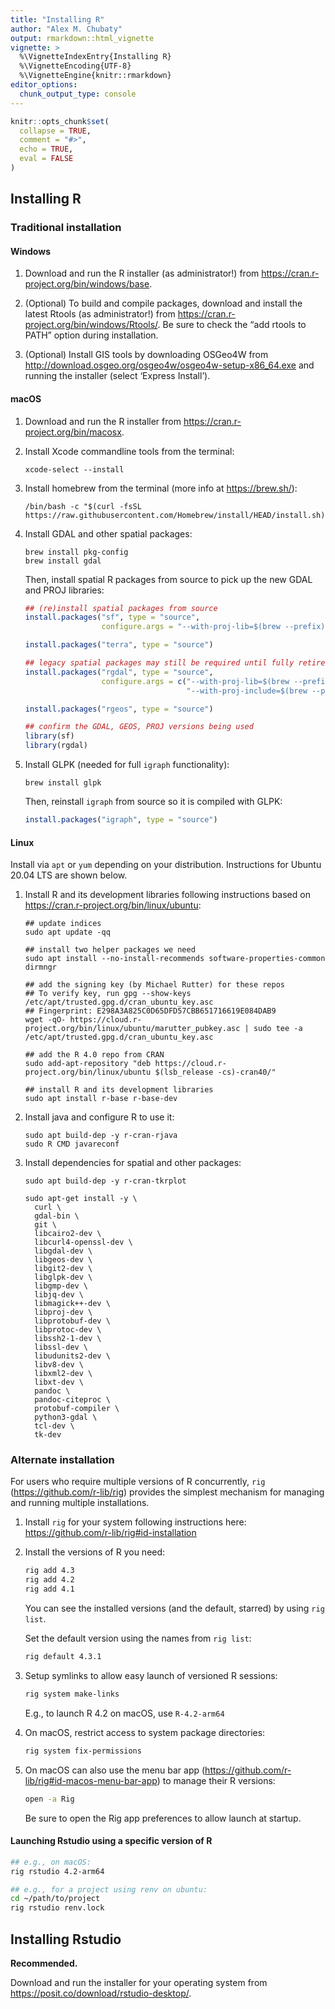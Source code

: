 ```yaml
---
title: "Installing R"
author: "Alex M. Chubaty"
output: rmarkdown::html_vignette
vignette: >
  %\VignetteIndexEntry{Installing R}
  %\VignetteEncoding{UTF-8}
  %\VignetteEngine{knitr::rmarkdown}
editor_options: 
  chunk_output_type: console
---
```


```r
knitr::opts_chunk$set(
  collapse = TRUE,
  comment = "#>",
  echo = TRUE,
  eval = FALSE
)
```

## Installing R

### Traditional installation

#### Windows

1. Download and run the R installer (as administrator!) from <https://cran.r-project.org/bin/windows/base>.

2. (Optional) To build and compile packages, download and install the latest Rtools (as administrator!) from <https://cran.r-project.org/bin/windows/Rtools/>.
    Be sure to check the "add rtools to PATH" option during installation.

3. (Optional) Install GIS tools by downloading OSGeo4W from <http://download.osgeo.org/osgeo4w/osgeo4w-setup-x86_64.exe> and running the installer (select 'Express Install').

#### macOS

1. Download and run the R installer from <https://cran.r-project.org/bin/macosx>.

2. Install Xcode commandline tools from the terminal:

    ```
    xcode-select --install
    ```

3. Install homebrew from the terminal (more info at <https://brew.sh/>):

    ```
    /bin/bash -c "$(curl -fsSL https://raw.githubusercontent.com/Homebrew/install/HEAD/install.sh)"
    ```

4. Install GDAL and other spatial packages:

    ```
    brew install pkg-config
    brew install gdal
    ```
    
    Then, install spatial R packages from source to pick up the new GDAL and PROJ libraries:
  
    ```r
    ## (re)install spatial packages from source
    install.packages("sf", type = "source",
                     configure.args = "--with-proj-lib=$(brew --prefix)/lib/")
    
    install.packages("terra", type = "source")
    
    ## legacy spatial packages may still be required until fully retired Oct 2023
    install.packages("rgdal", type = "source",
                     configure.args = c("--with-proj-lib=$(brew --prefix)/lib/",
                                        "--with-proj-include=$(brew --prefix)/include/"))
    
    install.packages("rgeos", type = "source")
    
    ## confirm the GDAL, GEOS, PROJ versions being used
    library(sf)
    library(rgdal)
    ```

5. Install GLPK (needed for full `igraph` functionality):

    ```
    brew install glpk
    ```

    Then, reinstall `igraph` from source so it is compiled with GLPK:

    ```r
    install.packages("igraph", type = "source")
    ```

#### Linux

Install via `apt` or `yum` depending on your distribution.
Instructions for Ubuntu 20.04 LTS are shown below.

1. Install R and its development libraries following instructions based on <https://cran.r-project.org/bin/linux/ubuntu>:

    ```
    ## update indices
    sudo apt update -qq
    
    ## install two helper packages we need
    sudo apt install --no-install-recommends software-properties-common dirmngr
    
    ## add the signing key (by Michael Rutter) for these repos
    ## To verify key, run gpg --show-keys /etc/apt/trusted.gpg.d/cran_ubuntu_key.asc 
    ## Fingerprint: E298A3A825C0D65DFD57CBB651716619E084DAB9
    wget -qO- https://cloud.r-project.org/bin/linux/ubuntu/marutter_pubkey.asc | sudo tee -a /etc/apt/trusted.gpg.d/cran_ubuntu_key.asc
    
    ## add the R 4.0 repo from CRAN
    sudo add-apt-repository "deb https://cloud.r-project.org/bin/linux/ubuntu $(lsb_release -cs)-cran40/"
    
    ## install R and its development libraries
    sudo apt install r-base r-base-dev
    ```

2. Install java and configure R to use it:

    ```
    sudo apt build-dep -y r-cran-rjava
    sudo R CMD javareconf
    ```

3. Install dependencies for spatial and other packages:

    ```
    sudo apt build-dep -y r-cran-tkrplot

    sudo apt-get install -y \
      curl \
      gdal-bin \
      git \
      libcairo2-dev \
      libcurl4-openssl-dev \
      libgdal-dev \
      libgeos-dev \
      libgit2-dev \
      libglpk-dev \
      libgmp-dev \
      libjq-dev \
      libmagick++-dev \
      libproj-dev \
      libprotobuf-dev \
      libprotoc-dev \
      libssh2-1-dev \
      libssl-dev \
      libudunits2-dev \
      libv8-dev \
      libxml2-dev \
      libxt-dev \
      pandoc \
      pandoc-citeproc \
      protobuf-compiler \
      python3-gdal \
      tcl-dev \
      tk-dev
    ```

### Alternate installation

For users who require multiple versions of R concurrently, `rig` (<https://github.com/r-lib/rig>) provides the simplest mechanism for managing and running multiple installations.

1. Install `rig` for your system following instructions here:
    <https://github.com/r-lib/rig#id-installation>

2. Install the versions of R you need:

    ```bash
    rig add 4.3
    rig add 4.2
    rig add 4.1
    ```
    
    You can see the installed versions (and the default, starred) by using `rig list`.
    
    Set the default version using the names from `rig list`:
    
    ```bash
    rig default 4.3.1
    ```
3. Setup symlinks to allow easy launch of versioned R sessions:

    ```bash
    rig system make-links
    ```
  
    E.g., to launch R 4.2 on macOS, use `R-4.2-arm64`

4. On macOS, restrict access to system package directories:

    ```bash
    rig system fix-permissions
    ```

5. On macOS can also use the menu bar app (<https://github.com/r-lib/rig#id-macos-menu-bar-app>) to manage their R versions:

    ```bash
    open -a Rig
    ```

    Be sure to open the Rig app preferences to allow launch at startup.

#### Launching Rstudio using a specific version of R

```bash
## e.g., on macOS:
rig rstudio 4.2-arm64

## e.g., for a project using renv on ubuntu:
cd ~/path/to/project
rig rstudio renv.lock
```

## Installing Rstudio

**Recommended.**

Download and run the installer for your operating system from <https://posit.co/download/rstudio-desktop/>.
